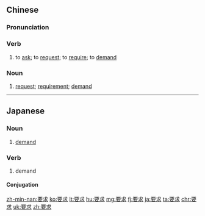 ==Chinese==
{{zh-forms}}

===Pronunciation===
{{zh-pron
|m=yāoqiú
|m_note=Note pronunciation of {{l|zh|要}}
|c=jiu1 kau4
|h=pfs=yêu-khiù
|mn=iau-kiû
|w=1iau jjieu
|ma=y
|cat=v,n
}}

===Verb===
{{zh-verb}}

# to [[ask]]; to [[request]]; to [[require]]; to [[demand]]
#: {{zh-x|要求 某人 做 某事|to '''ask''' somebody to do something}}

===Noun===
{{zh-noun}}

# [[request]]; [[requirement]]; [[demand]] {{zh-mw|點}}
#: {{zh-x|提 '''要{yāo}求'''|to make a '''request'''}}
#: {{zh-x|著[着]{zhuó}裝 '''要{yāo}求'''|dress code}}

{{zh-cat|Beginning}}

----

==Japanese==
{{ja-kanjitab|よう|きゅう|yomi=on}}

===Noun===
{{ja-noun|ようきゅう}}

# [[demand]]
#: {{ja-usex|'''要求'''を無視した。|'''ようきゅう''' を むし した。|They did not listen to our demands.}}

===Verb===
{{ja-verb-suru|tr=trans|ようきゅう}}

# demand

====Conjugation====
{{ja-suru|ようきゅう}}

[[zh-min-nan:要求]]
[[ko:要求]]
[[lt:要求]]
[[hu:要求]]
[[mg:要求]]
[[fj:要求]]
[[ja:要求]]
[[ta:要求]]
[[chr:要求]]
[[uk:要求]]
[[zh:要求]]